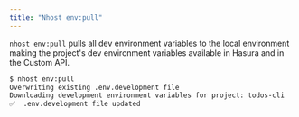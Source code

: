 ```yaml
---
title: "Nhost env:pull"
---
```


`nhost env:pull` pulls all dev environment variables to the local environment making the project's dev environment variables available in Hasura and in the Custom API.

```bash
$ nhost env:pull
Overwriting existing .env.development file
Downloading development environment variables for project: todos-cli
✅  .env.development file updated
```
